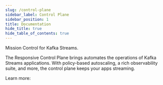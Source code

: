 ```yaml
---
slug: /control-plane
sidebar_label: Control Plane
sidebar_position: 1
title: Documentation
hide_title: true
hide_table_of_contents: true
---
```



<div className={'flex flex-col text-center items-center text-4xl font-heading'}>
    Mission Control for Kafka Streams<span className={'text-orange-500'}>.</span>
</div>

The Responsive Control Plane brings automates the operations of Kafka Streams applications. With policy-based autoscaling,
a rich observability suite, and more, the control plane keeps your apps streaming.

Learn more:

<DocCardList />